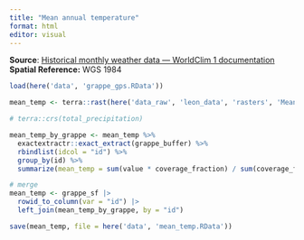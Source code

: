 ```yaml
---
title: "Mean annual temperature"
format: html
editor: visual
---
```


**Source**: [Historical monthly weather data --- WorldClim 1 documentation](https://www.worldclim.org/data/monthlywth.html) **Spatial Reference:** WGS 1984

```r
load(here('data', 'grappe_gps.RData'))

mean_temp <- terra::rast(here('data_raw', 'leon_data', 'rasters', 'Mean_temp.tif'))

# terra::crs(total_precipitation)

mean_temp_by_grappe <- mean_temp %>% 
  exactextractr::exact_extract(grappe_buffer) %>% 
  rbindlist(idcol = "id") %>% 
  group_by(id) %>% 
  summarize(mean_temp = sum(value * coverage_fraction) / sum(coverage_fraction))

# merge 
mean_temp <- grappe_sf |> 
  rowid_to_column(var = "id") |> 
  left_join(mean_temp_by_grappe, by = "id")

save(mean_temp, file = here('data', 'mean_temp.RData'))
  
```
